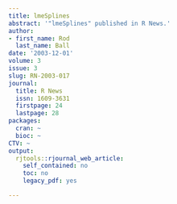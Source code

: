 ```yaml
---
title: lmeSplines
abstract: '"lmeSplines" published in R News.'
author:
- first_name: Rod
  last_name: Ball
date: '2003-12-01'
volume: 3
issue: 3
slug: RN-2003-017
journal:
  title: R News
  issn: 1609-3631
  firstpage: 24
  lastpage: 28
packages:
  cran: ~
  bioc: ~
CTV: ~
output:
  rjtools::rjournal_web_article:
    self_contained: no
    toc: no
    legacy_pdf: yes

---
```

